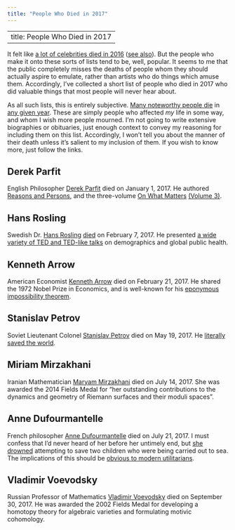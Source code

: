```yaml
---
title: "People Who Died in 2017"
---
```


---
title: People Who Died in 2017
---

It felt like [a lot of celebrities died in 2016](http://people.com/celebrity/stars-we-lost-in-2016/) ([see also](https://www.youtube.com/watch?v=PQ6WPo-oW5Q)). But the people who make it onto these sorts of lists tend to be, well, popular. It seems to me that the public completely misses the deaths of people whom they should actually aspire to emulate, rather than artists who do things which amuse them. Accordingly, I've collected a short list of people who died in 2017 who did valuable things that most people will never hear about.

As all such lists, this is entirely subjective. [Many noteworthy people die](https://en.wikipedia.org/wiki/Category:2017_deaths) in [any given year](https://en.wikipedia.org/wiki/Category:Deaths_by_year). These are simply people who affected *my* life in some way, and whom I wish more people mourned. I'm not going to write extensive biographies or obituaries, just enough context to convey my reasoning for including them on this list. Accordingly, I won't tell you about the manner of their death unless it's salient to my inclusion of them. If you wish to know more, just follow the links.

## Derek Parfit

English Philosopher [Derek Parfit](https://en.wikipedia.org/wiki/Derek_Parfit) died on January 1, 2017. He authored [Reasons and Persons](https://www.amazon.com/Reasons-Persons-Derek-Parfit/dp/019824908X), and the three-volume [On What Matters](https://www.amazon.com/What-Matters-2-Set/dp/0199265925/) [(Volume 3)](https://www.amazon.com/What-Matters-Three-Derek-Parfit/dp/0198778600/).

## Hans Rosling

Swedish Dr. [Hans Rosling](https://en.wikipedia.org/wiki/Hans_Rosling) [died](http://www.gapminder.org/news/sad-to-announce-hans-rosling-passed-away-this-morning/) on February 7, 2017. He presented [a wide variety of TED and TED-like talks](https://www.gapminder.org/videos/) on demographics and global public health.

## Kenneth Arrow

American Economist [Kenneth Arrow](https://en.wikipedia.org/wiki/Kenneth_Arrow) died on February 21, 2017. He shared the 1972 Nobel Prize in Economics, and is well-known for his [eponymous impossibility theorem](https://en.wikipedia.org/wiki/Arrow%27s_impossibility_theorem).

## Stanislav Petrov

Soviet Lieutenant Colonel [Stanislav Petrov](https://en.wikipedia.org/wiki/Stanislav_Petrov) died on May 19, 2017. He [literally saved the world](/2017/09/Happy-Petrov-Day.html).

## Miriam Mirzakhani

Iranian Mathematician [Maryam Mirzakhani](https://en.wikipedia.org/wiki/Maryam_Mirzakhani) died on July 14, 2017. She was awarded the 2014 Fields Medal for "her outstanding contributions to the dynamics and geometry of Riemann surfaces and their moduli spaces".

## Anne Dufourmantelle

French philosopher [Anne Dufourmantelle](https://en.wikipedia.org/wiki/Anne_Dufourmantelle) died on July 21, 2017. I must confess that I'd never heard of her before her untimely end, but [she drowned](http://www.bbc.com/news/world-europe-40703606) attempting to save two children who were being carried out to sea. The implications of this should be [obvious to modern utilitarians](https://www.utilitarian.net/singer/by/199704--.htm).

## Vladimir Voevodsky

Russian Professor of Mathematics [Vladimir Voevodsky](https://en.wikipedia.org/wiki/Vladimir_Voevodsky) died on September 30, 2017. He was awarded the 2002 Fields Medal for developing a homotopy theory for algebraic varieties and formulating motivic cohomology.